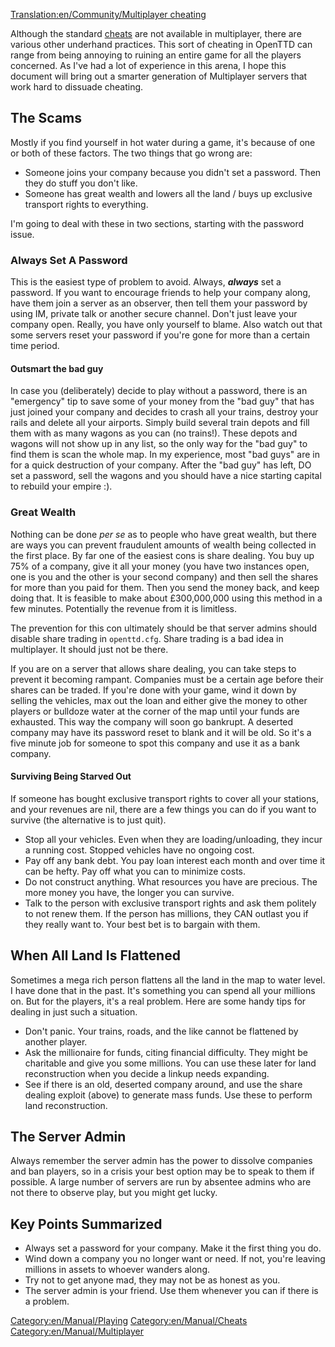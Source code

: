 [[Translation:en/Community/Multiplayer cheating]]


Although the standard [[en/Manual/Cheats|cheats]] are not available in multiplayer, there are various other underhand practices.  This sort of cheating in OpenTTD can range from being annoying to ruining an entire game for all the players concerned. As I've had a lot of experience in this arena, I hope this document will bring out a smarter generation of Multiplayer servers that work hard to dissuade cheating.

==The Scams==

Mostly if you find yourself in hot water during a game, it's because of one or both of these factors. The two things that go wrong are:

* Someone joins your company because you didn't set a password. Then they do stuff you don't like.
* Someone has great wealth and lowers all the land / buys up exclusive transport rights to everything.

I'm going to deal with these in two sections, starting with the password issue.

===Always Set A Password===

This is the easiest type of problem to avoid. Always, '''''always''''' set a password. If you want to encourage friends to help your company along, have them join a server as an observer, then tell them your password by using IM, private talk or another secure channel. Don't just leave your company open. Really, you have only yourself to blame. Also watch out that some servers reset your password if you're gone for more than a certain time period.

====Outsmart the bad guy====

In case you (deliberately) decide to play without a password, there is an "emergency" tip to save some of your money from the "bad guy" that has just joined your company and decides to crash all your trains, destroy your rails and delete all your airports. Simply build several train depots and fill them with as many wagons as you can (no trains!). These depots and wagons will not show up in any list, so the only way for the "bad guy" to find them is scan the whole map. In my experience, most "bad guys" are in for a quick destruction of your company. After the "bad guy" has left, DO set a password, sell the wagons and you should have a nice starting capital to rebuild your empire :).

===Great Wealth===

Nothing can be done ''per se'' as to people who have great wealth, but there are ways you can prevent fraudulent amounts of wealth being collected in the first place. By far one of the easiest cons is share dealing. You buy up 75% of a company, give it all your money (you have two instances open, one is you and the other is your second company) and then sell the shares for more than you paid for them. Then you send the money back, and keep doing that. It is feasible to make about £300,000,000 using this method in a few minutes. Potentially the revenue from it is limitless.

The prevention for this con ultimately should be that server admins should disable share trading in <code>openttd.cfg</code>. Share trading is a bad idea in multiplayer. It should just not be there.

If you are on a server that allows share dealing, you can take steps to prevent it becoming rampant. Companies must be a certain age before their shares can be traded. If you're done with your game, wind it down by selling the vehicles, max out the loan and either give the money to other players or bulldoze water at the corner of the map until your funds are exhausted. This way the company will soon go bankrupt. A deserted company may have its password reset to blank and it will be old. So it's a five minute job for someone to spot this company and use it as a bank company.

====Surviving Being Starved Out====

If someone has bought exclusive transport rights to cover all your stations, and your revenues are nil, there are a few things you can do if you want to survive (the alternative is to just quit). 

* Stop all your vehicles. Even when they are loading/unloading, they incur a running cost. Stopped vehicles have no ongoing cost.
* Pay off any bank debt. You pay loan interest each month and over time it can be hefty. Pay off what you can to minimize costs.
* Do not construct anything. What resources you have are precious. The more money you have, the longer you can survive.
* Talk to the person with exclusive transport rights and ask them politely to not renew them. If the person has millions, they CAN outlast you if they really want to. Your best bet is to bargain with them.

==When All Land Is Flattened==

Sometimes a mega rich person flattens all the land in the map to water level. I have done that in the past. It's something you can spend all your millions on. But for the players, it's a real problem. Here are some handy tips for dealing in just such a situation.

* Don't panic. Your trains, roads, and the like cannot be flattened by another player.
* Ask the millionaire for funds, citing financial difficulty. They might be charitable and give you some millions. You can use these later for land reconstruction when you decide a linkup needs expanding.
* See if there is an old, deserted company around, and use the share dealing exploit (above) to generate mass funds. Use these to perform land reconstruction.

==The Server Admin==

Always remember the server admin has the power to dissolve companies and ban players, so in a crisis your best option may be to speak to them if possible. A large number of servers are run by absentee admins who are not there to observe play, but you might get lucky.

==Key Points Summarized==

* Always set a password for your company. Make it the first thing you do.
* Wind down a company you no longer want or need. If not, you're leaving millions in assets to whoever wanders along.
* Try not to get anyone mad, they may not be as honest as you.
* The server admin is your friend. Use them whenever you can if there is a problem.

[[Category:en/Manual/Playing]]
[[Category:en/Manual/Cheats]]
[[Category:en/Manual/Multiplayer]]